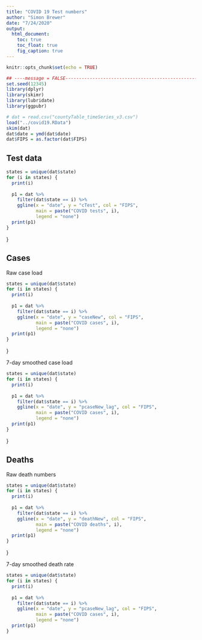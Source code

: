 ```yaml
---
title: "COVID 19 Test numbers"
author: "Simon Brewer"
date: "7/24/2020"
output:
  html_document:
    toc: true
    toc_float: true
    fig_caption: true
---
```


```r
knitr::opts_chunk$set(echo = TRUE)
```

```r
## ----message = FALSE----------------------------------------------------------
set.seed(12345)
library(dplyr)
library(skimr)
library(lubridate)
library(ggpubr)
```

```r
# dat = read.csv("countyTable_timeSeries_v3.csv")
load("../covid19.RData")
skim(dat)
dat$date = ymd(dat$date)
dat$FIPS = as.factor(dat$FIPS)
```

## Test data
```r
states = unique(dat$state)
for (i in states) {
  print(i)
  
  p1 = dat %>% 
    filter(dat$state == i) %>%
    ggline(x = "date", y = "cTest", col = "FIPS",
           main = paste("COVID tests", i),
           legend = "none")
  print(p1)
}
```
}

## Cases

Raw case load
```r
states = unique(dat$state)
for (i in states) {
  print(i)
  
  p1 = dat %>% 
    filter(dat$state == i) %>%
    ggline(x = "date", y = "caseNew", col = "FIPS",
           main = paste("COVID cases", i),
           legend = "none")
  print(p1)
}
```
}

7-day smoothed case load
```r
states = unique(dat$state)
for (i in states) {
  print(i)
  
  p1 = dat %>% 
    filter(dat$state == i) %>%
    ggline(x = "date", y = "pcaseNew_lag", col = "FIPS",
           main = paste("COVID cases", i),
           legend = "none")
  print(p1)
}
```
}

## Deaths

Raw death numbers
```r
states = unique(dat$state)
for (i in states) {
  print(i)
  
  p1 = dat %>% 
    filter(dat$state == i) %>%
    ggline(x = "date", y = "deathNew", col = "FIPS",
           main = paste("COVID deaths", i),
           legend = "none")
  print(p1)
}
```
}

7-day smoothed death rate
```r
states = unique(dat$state)
for (i in states) {
  print(i)
  
  p1 = dat %>% 
    filter(dat$state == i) %>%
    ggline(x = "date", y = "pcaseNew_lag", col = "FIPS",
           main = paste("COVID cases", i),
           legend = "none")
  print(p1)
}
```
